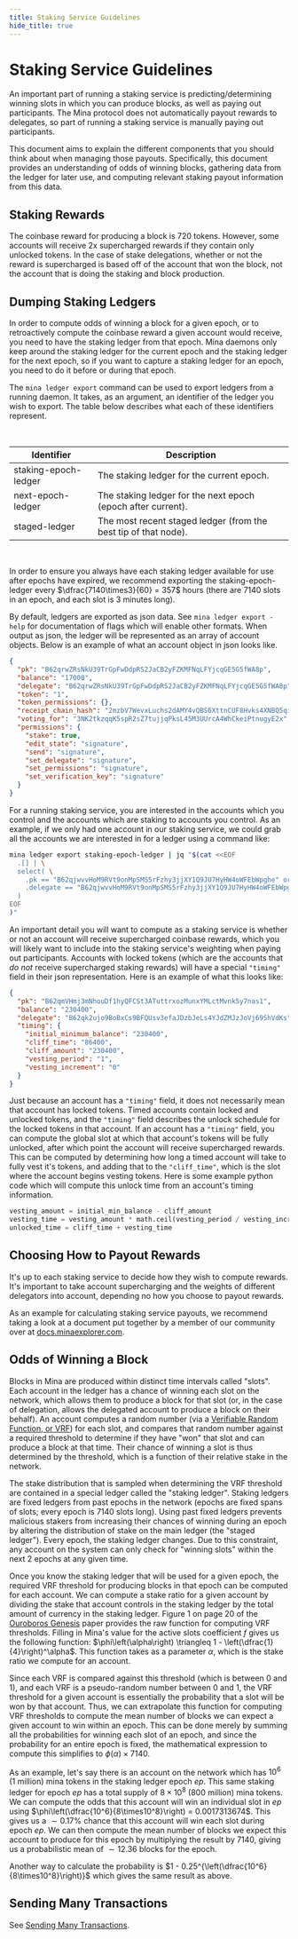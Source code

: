 ```yaml
---
title: Staking Service Guidelines
hide_title: true
---
```


# Staking Service Guidelines

An important part of running a staking service is predicting/determining winning slots in which you can produce blocks, as well as paying out participants. The Mina protocol does not automatically payout rewards to delegates, so part of running a staking service is manually paying out participants.

This document aims to explain the different components that you should think about when managing those payouts. Specifically, this document provides an understanding of odds of winning blocks, gathering data from the ledger for later use, and computing relevant staking payout information from this data.

## Staking Rewards

The coinbase reward for producing a block is 720 tokens. However, some accounts will receive 2x supercharged rewards if they contain only unlocked tokens. In the case of stake delegations, whether or not the reward is supercharged is based off of the account that won the block, not the account that is doing the staking and block production.

## Dumping Staking Ledgers

In order to compute odds of winning a block for a given epoch, or to retroactively compute the coinbase reward a given account would receive, you need to have the staking ledger from that epoch. Mina daemons only keep around the staking ledger for the current epoch and the staking ledger for the next epoch, so if you want to capture a staking ledger for an epoch, you need to do it before or during that epoch.

The `mina ledger export` command can be used to export ledgers from a running daemon. It takes, as an argument, an identifier of the ledger you wish to export. The table below describes what each of these identifiers represent.

<br />

| Identifier           | Description                                                     |
|----------------------|-----------------------------------------------------------------|
| staking-epoch-ledger | The staking ledger for the current epoch.                       |
| next-epoch-ledger    | The staking ledger for the next epoch (epoch after current).    |
| staged-ledger        | The most recent staged ledger (from the best tip of that node). |

<br />

In order to ensure you always have each staking ledger available for use after epochs have expired, we recommend exporting the staking-epoch-ledger every $\dfrac{7140\times3}{60} = 357$ hours (there are $7140$ slots in an epoch, and each slot is $3$ minutes long).

By default, ledgers are exported as json data. See `mina ledger export -help` for documentation of flags which will enable other formats. When output as json, the ledger will be represented as an array of account objects. Below is an example of what an account object in json looks like.

```json
{
  "pk": "B62qrwZRsNkU39TrGpFwDdpRS2JaCB2yFZKMFNqLFYjcqGE5G5fWA8p",
  "balance": "17000",
  "delegate": "B62qrwZRsNkU39TrGpFwDdpRS2JaCB2yFZKMFNqLFYjcqGE5G5fWA8p",
  "token": "1",
  "token_permissions": {},
  "receipt_chain_hash": "2mzbV7WevxLuchs2dAMY4vQBS6XttnCUF8Hvks4XNBQ5qiSGGBQe",
  "voting_for": "3NK2tkzqqK5spR2sZ7tujjqPksL45M3UUrcA4WhCkeiPtnugyE2x",
  "permissions": {
    "stake": true,
    "edit_state": "signature",
    "send": "signature",
    "set_delegate": "signature",
    "set_permissions": "signature",
    "set_verification_key": "signature"
  }
}
```

For a running staking service, you are interested in the accounts which you control and the accounts which are staking to accounts you control. As an example, if we only had one account in our staking service, we could grab all the accounts we are interested in for a ledger using a command like:

```sh
mina ledger export staking-epoch-ledger | jq "$(cat <<EOF
  .[] | \
  select( \
    .pk == "B62qjwvvHoM9RVt9onMpSMS5rFzhy3jjXY1Q9JU7HyHW4oWFEbWpghe" or \
    .delegate == "B62qjwvvHoM9RVt9onMpSMS5rFzhy3jjXY1Q9JU7HyHW4oWFEbWpghe" \
  )
EOF
)"
```

An important detail you will want to compute as a staking service is whether or not an account will receive supercharged coinbase rewards, which you will likely want to include into the staking service's weighting when paying out participants. Accounts with locked tokens (which are the accounts that *do not* receive supercharged staking rewards) will have a special `"timing"` field in their json representation. Here is an example of what this looks like:

```json
{
  "pk": "B62qmVHmj3mNhouDf1hyQFCSt3ATuttrxozMunxYMLctMvnk5y7nas1",
  "balance": "230400",
  "delegate": "B62qk2ujo9BoBxCs9BFQUsv3efaJDzbJeLs4YJdZMJzJoVj69ShVdKs",
  "timing": {
    "initial_minimum_balance": "230400",
    "cliff_time": "86400",
    "cliff_amount": "230400",
    "vesting_period": "1",
    "vesting_increment": "0"
  }
}
```

Just because an account has a `"timing"` field, it does not necessarily mean that account has locked tokens. Timed accounts contain locked and unlocked tokens, and the `"timing"` field describes the unlock schedule for the locked tokens in that account. If an account has a `"timing"` field, you can compute the global slot at which that account's tokens will be fully unlocked, after which point the account will receive supercharged rewards. This can be computed by determining how long a timed account will take to fully vest it's tokens, and adding that to the `"cliff_time"`, which is the slot where the account begins vesting tokens. Here is some example python code which will compute this unlock time from an account's timing information.

```python
vesting_amount = initial_min_balance - cliff_amount
vesting_time = vesting_amount * math.ceil(vesting_period / vesting_increment)
unlocked_time = cliff_time + vesting_time
```

## Choosing How to Payout Rewards

It's up to each staking service to decide how they wish to compute rewards. It's important to take account supercharging and the weights of different delegators into account, depending no how you choose to payout rewards.

As an example for calculating staking service payouts, we recommend taking a look at a document put together by a member of our community over at [docs.minaexplorer.com](https://docs.minaexplorer.com/minaexplorer/calculating-payments).

## Odds of Winning a Block

Blocks in Mina are produced within distinct time intervals called "slots". Each account in the ledger has a chance of winning each slot on the network, which allows them to produce a block for that slot (or, in the case of delegation, allows the delegated account to produce a block on their behalf). An account computes a random number (via a [Verifiable Random Function, or VRF](../glossary#vrf)) for each slot, and compares that random number against a required threshold to determine if they have "won" that slot and can produce a block at that time. Their chance of winning a slot is thus determined by the threshold, which is a function of their relative stake in the network.

The stake distribution that is sampled when determining the VRF threshold are contained in a special ledger called the "staking ledger". Staking ledgers are fixed ledgers from past epochs in the network (epochs are fixed spans of slots; every epoch is 7140 slots long). Using past fixed ledgers prevents malicious stakers from increasing their chances of winning during an epoch by altering the distribution of stake on the main ledger (the "staged ledger"). Every epoch, the staking ledger changes. Due to this constraint, any account on the system can only check for "winning slots" within the next 2 epochs at any given time.

Once you know the staking ledger that will be used for a given epoch, the required VRF threshold for producing blocks in that epoch can be computed for each account. We can compute a stake ratio for a given account by dividing the stake that account controls in the staking ledger by the total amount of currency in the staking ledger. Figure 1 on page 20 of the [Ouroboros Genesis](https://eprint.iacr.org/2018/378.pdf) paper provides the raw function for computing VRF thresholds. Filling in Mina's value for the active slots coefficient $f$ gives us the following function: $\phi\left(\alpha\right) \triangleq 1 - \left(\dfrac{1}{4}\right)^\alpha$. This function takes as a parameter $\alpha$, which is the stake ratio we compute for an account.

Since each VRF is compared against this threshold (which is between 0 and 1), and each VRF is a pseudo-random number between 0 and 1, the VRF threshold for a given account is essentially the probability that a slot will be won by that account. Thus, we can extrapolate this function for computing VRF thresholds to compute the mean number of blocks we can expect a given account to win within an epoch. This can be done merely by summing all the probabilities for winning each slot of an epoch, and since the probability for an entire epoch is fixed, the mathematical expression to compute this simplifies to $\phi\left(\alpha\right)\times7140$.

As an example, let's say there is an account on the network which has $10^6$ (1 million) mina tokens in the staking ledger epoch $ep$. This same staking ledger for epoch $ep$ has a total supply of $8\times10^8$ (800 million) mina tokens. We can compute the odds that this account will win an individual slot in $ep$ using $\phi\left(\dfrac{10^6}{8\times10^8}\right) = 0.0017313674$. This gives us a $\sim0.17\%$ chance that this account will win each slot during epoch $ep$. We can then compute the mean number of blocks we expect this account to produce for this epoch by multiplying the result by $7140$, giving us a probabilistic mean of $\sim12.36$ blocks for the epoch.

Another way to calculate the probability is $1 - 0.25^{\left(\dfrac{10^6}{8\times10^8}\right)}$ which gives the same result as above.

## Sending Many Transactions

See [Sending Many Transactions](/mina-protocol/sending-a-payment#sending-many-transactions).

